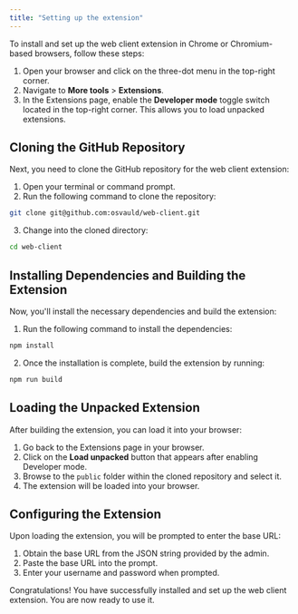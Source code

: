 ```yaml
---
title: "Setting up the extension"
---
```



To install and set up the web client extension in Chrome or Chromium-based browsers, follow these steps:

1. Open your browser and click on the three-dot menu in the top-right corner.
2. Navigate to **More tools** > **Extensions**.
3. In the Extensions page, enable the **Developer mode** toggle switch located in the top-right corner. This allows you to load unpacked extensions.

## Cloning the GitHub Repository

Next, you need to clone the GitHub repository for the web client extension:

1. Open your terminal or command prompt.
2. Run the following command to clone the repository:
```bash
git clone git@github.com:osvauld/web-client.git
```
3. Change into the cloned directory:
```bash
cd web-client
```

## Installing Dependencies and Building the Extension

Now, you'll install the necessary dependencies and build the extension:

1. Run the following command to install the dependencies:
```bash
npm install
```
2. Once the installation is complete, build the extension by running:
```bash
npm run build
```
## Loading the Unpacked Extension

After building the extension, you can load it into your browser:

1. Go back to the Extensions page in your browser.
2. Click on the **Load unpacked** button that appears after enabling Developer mode.
3. Browse to the `public` folder within the cloned repository and select it.
4. The extension will be loaded into your browser.

## Configuring the Extension

Upon loading the extension, you will be prompted to enter the base URL:

1. Obtain the base URL from the JSON string provided by the admin.
2. Paste the base URL into the prompt.
3. Enter your username and password when prompted.

Congratulations! You have successfully installed and set up the web client extension. You are now ready to use it.